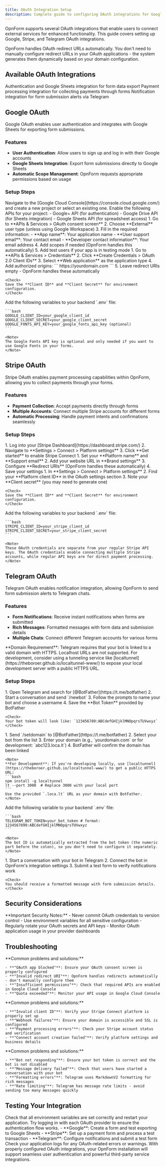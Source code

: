 ```yaml
---
title: OAuth Integration Setup
description: Complete guide to configuring OAuth integrations for Google, Stripe, and Telegram in OpnForm
---
```


OpnForm supports several OAuth integrations that enable users to connect external services for enhanced functionality. This guide covers setting up Google, Stripe, and Telegram OAuth integrations.

<Info>
OpnForm handles OAuth redirect URLs automatically. You don't need to manually configure redirect URLs in your OAuth applications - the system generates them dynamically based on your domain configuration.
</Info>

## Available OAuth Integrations

<CardGroup cols={3}>
<Card title="Google OAuth" icon="google" href="#google-oauth">
    Authentication and Google Sheets integration for form data export
</Card>

<Card title="Stripe OAuth" icon="stripe" href="#stripe-oauth">
    Payment processing integration for collecting payments through forms
</Card>

<Card title="Telegram OAuth" icon="telegram" href="#telegram-oauth">
    Notification integration for form submission alerts via Telegram
</Card>
</CardGroup>

## Google OAuth

Google OAuth enables user authentication and integrates with Google Sheets for exporting form submissions.

### Features
- **User Authentication**: Allow users to sign up and log in with their Google accounts
- **Google Sheets Integration**: Export form submissions directly to Google Sheets
- **Automatic Scope Management**: OpnForm requests appropriate permissions based on usage

### Setup Steps

<Steps>
<Step title="Create Google Cloud Project">
    Navigate to the [Google Cloud Console](https://console.cloud.google.com/) and create a new project or select an existing one.
</Step>

<Step title="Enable APIs">
    Enable the following APIs for your project:
    - Google+ API (for authentication)
    - Google Drive API (for Sheets integration)
    - Google Sheets API (for spreadsheet access)
</Step>

<Step title="Configure OAuth Consent Screen">
    1. Go to **APIs & Services > OAuth consent screen**
    2. Choose **External** user type (unless using Google Workspace)
    3. Fill in the required information:
       - **App name**: Your application name
       - **User support email**: Your contact email
       - **Developer contact information**: Your email address
    4. Add scopes if needed (OpnForm handles this automatically)
    5. Add test users if your app is in testing mode
</Step>

<Step title="Create OAuth Credentials">
    1. Go to **APIs & Services > Credentials**
    2. Click **Create Credentials > OAuth 2.0 Client IDs**
    3. Select **Web application** as the application type
    4. Add authorized origins:
       ```
       https://yourdomain.com
       ```
    5. Leave redirect URIs empty - OpnForm handles these automatically
    
    <Check>
    Save the **Client ID** and **Client Secret** for environment configuration.
    </Check>
</Step>

<Step title="Configure Environment Variables">
    Add the following variables to your backend `.env` file:
    
    ```bash
    GOOGLE_CLIENT_ID=your_google_client_id
    GOOGLE_CLIENT_SECRET=your_google_client_secret
    GOOGLE_FONTS_API_KEY=your_google_fonts_api_key (optional)
    ```
    
    <Note>
    The Google Fonts API key is optional and only needed if you want to use Google Fonts in your forms.
    </Note>
</Step>
</Steps>

## Stripe OAuth

Stripe OAuth enables payment processing capabilities within OpnForm, allowing you to collect payments through your forms.

### Features
- **Payment Collection**: Accept payments directly through forms
- **Multiple Accounts**: Connect multiple Stripe accounts for different forms
- **Automatic Processing**: Handle payment intents and confirmations seamlessly

### Setup Steps

<Steps>
<Step title="Create Stripe Application">
    1. Log into your [Stripe Dashboard](https://dashboard.stripe.com/)
    2. Navigate to **Settings > Connect > Platform settings**
    3. Click **Get started** to enable Stripe Connect
</Step>

<Step title="Configure Platform Settings">
    1. Set your **Platform name** and **Support email**
    2. Add your website URL in **Brand settings**
    3. Configure **Redirect URIs** (OpnForm handles these automatically)
    4. Save your settings
</Step>

<Step title="Get OAuth Credentials">
    1. In **Settings > Connect > Platform settings**
    2. Find your **Platform client ID** in the OAuth settings section
    3. Note your **Client secret** (you may need to generate one)
    
    <Check>
    Save the **Client ID** and **Client Secret** for environment configuration.
    </Check>
</Step>

<Step title="Configure Environment Variables">
    Add the following variables to your backend `.env` file:
    
    ```bash
    STRIPE_CLIENT_ID=your_stripe_client_id
    STRIPE_CLIENT_SECRET=your_stripe_client_secret
    ```
    
    <Note>
    These OAuth credentials are separate from your regular Stripe API keys. The OAuth credentials enable connecting multiple Stripe accounts, while regular API keys are for direct payment processing.
    </Note>
</Step>
</Steps>

## Telegram OAuth

Telegram OAuth enables notification integration, allowing OpnForm to send form submission alerts to Telegram chats.

### Features
- **Form Notifications**: Receive instant notifications when forms are submitted
- **Rich Messages**: Formatted messages with form data and submission details
- **Multiple Chats**: Connect different Telegram accounts for various forms

<Warning>
**Domain Requirement**: Telegram requires that your bot is linked to a valid domain with HTTPS. Localhost URLs are not supported. For development, consider using a tunneling service like [localtunnel](https://theboroer.github.io/localtunnel-www/) to expose your local development server with a public HTTPS URL.
</Warning>

### Setup Steps

<Steps>
<Step title="Create Telegram Bot">
    1. Open Telegram and search for [@BotFather](https://t.me/botfather)
    2. Start a conversation and send `/newbot`
    3. Follow the prompts to name your bot and choose a username
    4. Save the **Bot Token** provided by BotFather
    
    <Check>
    Your bot token will look like: `123456789:ABCdefGHIjklMNOpqrsTUVwxyz`
    </Check>
</Step>

<Step title="Link Domain to Bot">
    1. Send `/setdomain` to [@BotFather](https://t.me/botfather)
    2. Select your bot from the list
    3. Enter your domain (e.g., `yourdomain.com` or for development: `abc123.loca.lt`)
    4. BotFather will confirm the domain has been linked
    
    <Note>
    **For Development**: If you're developing locally, use [localtunnel](https://theboroer.github.io/localtunnel-www/) to get a public HTTPS URL:
    ```bash
    npm install -g localtunnel
    lt --port 3000  # Replace 3000 with your local port
    ```
    Use the provided `.loca.lt` URL as your domain with BotFather.
    </Note>
</Step>

<Step title="Configure Environment Variables">
    Add the following variable to your backend `.env` file:
    
    ```bash
    TELEGRAM_BOT_TOKEN=your_bot_token # format: 1234567890:ABCdefGHIjklMNOpqrsTUVwxyz
    ```
    
    <Note>
    The bot ID is automatically extracted from the bot token (the numeric part before the colon), so you don't need to configure it separately.
    </Note>
</Step>

<Step title="Test Your Bot">
    1. Start a conversation with your bot in Telegram
    2. Connect the bot in OpnForm's integration settings
    3. Submit a test form to verify notifications work
    
    <Check>
    You should receive a formatted message with form submission details.
    </Check>
</Step>
</Steps>

## Security Considerations

<Warning>
**Important Security Notes:**
- Never commit OAuth credentials to version control
- Use environment variables for all sensitive configuration
- Regularly rotate your OAuth secrets and API keys
- Monitor OAuth application usage in your provider dashboards
</Warning>

## Troubleshooting

<AccordionGroup>
<Accordion title="Google OAuth Issues">
    **Common problems and solutions:**
    
    - **"OAuth app blocked"**: Ensure your OAuth consent screen is properly configured
    - **"Invalid redirect URI"**: OpnForm handles redirects automatically - don't manually configure them
    - **"Insufficient permissions"**: Check that required APIs are enabled in Google Cloud Console
    - **"Quota exceeded"**: Monitor your API usage in Google Cloud Console
</Accordion>

<Accordion title="Stripe OAuth Issues">
    **Common problems and solutions:**
    
    - **"Invalid client ID"**: Verify your Stripe Connect platform is properly set up
    - **"Webhook failures"**: Ensure your domain is accessible and SSL is configured
    - **"Payment processing errors"**: Check your Stripe account status and verification
    - **"Connect account creation failed"**: Verify platform settings and business details
</Accordion>

<Accordion title="Telegram OAuth Issues">
    **Common problems and solutions:**
    
    - **"Bot not responding"**: Ensure your bot token is correct and the bot is not disabled
    - **"Message delivery failed"**: Check that users have started a conversation with your bot
    - **"Formatting errors"**: Telegram uses MarkdownV2 formatting for rich messages
    - **"Rate limiting"**: Telegram has message rate limits - avoid sending too many messages quickly
</Accordion>
</AccordionGroup>

## Testing Your Integration

<Steps>
<Step title="Verify Configuration">
    Check that all environment variables are set correctly and restart your application.
</Step>

<Step title="Test Authentication">
    Try logging in with each OAuth provider to ensure the authentication flow works.
</Step>

<Step title="Test Integrations">
    - **Google**: Create a form and test exporting to Google Sheets
    - **Stripe**: Set up a payment form and process a test transaction
    - **Telegram**: Configure notifications and submit a test form
</Step>

<Step title="Monitor Logs">
    Check your application logs for any OAuth-related errors or warnings.
</Step>
</Steps>

<Check>
With properly configured OAuth integrations, your OpnForm installation will support seamless user authentication and powerful third-party service integrations.
</Check> 